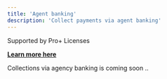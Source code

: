 ```yaml
---
title: 'Agent banking'
description: 'Collect payments via agent banking'
---
```

<Info>
  Supported by Pro+ Licenses  

  **[Learn more here](https://www.xente.co/pricing)**
</Info>

Collections via agency banking is coming soon .. 